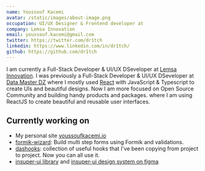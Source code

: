 ```yaml
---
name: Youssouf Kacemi
avatar: /static/images/about-image.png
occupation: UI/UX Designer & Frontend developer at
company: Lemsa Innovation
email: youssouf.kacemi@gmail.com
twitter: https://twitter.com/dr1tch
linkedin: https://www.linkedin.com/in/dr1tch/
github: https://github.com/dr1tch
---
```


I am currently a Full-Stack Developer & UI/UX DSeveloper at [Lemsa Innovation](https://Lemsainnov.com/).
I was previously a Full-Stack Developer & UI/UX DSeveloper at [Data Master DZ](https://datamaster.dz)
where I mostly used [React](https://reactjs.org) with JavaScript & Typescript to create UIs and beautiful designs.
Now I am more focused on Open Source Community and building handy products and packages.
where I am using ReactJS to create beautiful and reusable user interfaces.

## Currently working on

- My personal site [youssoufkacemi.io](/)
- [formik-wizard](https://github.com/dr1tch/formik-wizard): Build multi step forms using Formik and validations.
- [dashooks](https://github.com/dr1tch/dashooks): collection of useful hooks that I've been copying from project to project. Now you can all use it.
- [insuper-ui library](https://github.com/dr1tch/insuper-ui) and [insuper-ui design system on figma](https://dribbble.com/dr1tch/)
